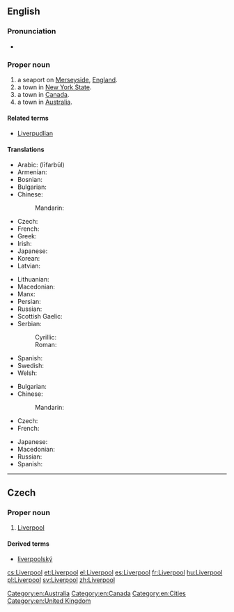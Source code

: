 ==English==
{{wikipedia}}

===Pronunciation===
* {{audio|En-uk-Liverpool.ogg|Audio (UK)}}

===Proper noun===
{{en-proper noun}}

# a seaport on [[Merseyside]], [[England]].
# a town in [[New York State]].
# a town in [[Canada]].
# a town in [[Australia]].

====Related terms====
* {{sense|seaport in Merseyside}} [[Liverpudlian]]

====Translations====
{{trans-top|Liverpool, England}}
* Arabic: {{Arab|[[ليفربول]]}} (līfarbūl)
* Armenian: {{t-|hy|Լիվերպուլ|tr=Liverpul}}
* Bosnian: {{t-|bs|Liverpul|m}}
* Bulgarian: {{t-|bg|Ливърпул|m|tr=Livərpul|sc=Cyrl}}
* Chinese:
*: Mandarin: {{t|zh|利物浦|tr=lìwùpŭ|sc=Hani}}
* Czech: {{t+|cs|Liverpool|m}}
* French: {{t+|fr|Liverpool}}
* Greek: {{t+|el|Λίβερπουλ}}
* Irish: {{t-|ga|Learpholl|m}}
* Japanese: {{t-|ja|リバプール|tr=Ribapūru|sc=Jpan}}
* Korean: {{t-|ko|리버풀|tr=libeopul|sc=Kore}}
* Latvian: {{t-|lv|Liverpūle}}
{{trans-mid}}
* Lithuanian: {{t-|lt|Liverpulis}}
* Macedonian: {{t-|mk|Ливерпул|m|tr=Líverpul}}
* Manx: {{t-|gv|Lerphoyll|m}}
* Persian: {{t-|fa|لیورپول|tr=līværpūl|sc=fa-Arab}}
* Russian: {{t+|ru|Ливерпуль|m|tr=Liverpúl’|sc=Cyrl}}
* Scottish Gaelic: {{t-|gd|Poll a' Ghrùthain|m}}
* Serbian:
*: Cyrillic: {{t|sr|Ливерпул|m|sc=Cyrl}}
*: Roman: {{t|sr|Liverpul|m}}
* Spanish: {{t+|es|Liverpool|m}}
* Swedish: {{t+|sv|Liverpool}}
* Welsh: {{t-|cy|Lerpwl|f|xs=Welsh}}
{{trans-bottom}}

{{trans-top|NY, Canada or Australia}}
* Bulgarian: {{t-|bg|Ливърпул|m|tr=Livərpul|sc=Cyrl}}
* Chinese:
*: Mandarin: {{t|zh|利物浦|tr=lìwùpŭ|sc=Hani}}
* Czech: {{t+|cs|Liverpool|m}}
* French: {{t+|fr|Liverpool}}
{{trans-mid}}
* Japanese: {{t-|ja|リバプール|tr=Ribapūru|sc=Jpan}}
* Macedonian: {{t-|mk|Ливерпул|m|tr=Líverpul}}
* Russian: {{t-|ru|Ливерпул|m|tr=Líverpul|sc=Cyrl}}
* Spanish: {{t+|es|Liverpool|m}}
{{trans-bottom}}

[[Category:en:Australia]]
[[Category:en:Canada]]
[[Category:en:Cities]]
[[Category:en:United Kingdom]]

----

==Czech==

===Proper noun===
{{cs-proper noun|g=m}}

# [[#English|Liverpool]]

====Derived terms====
* [[liverpoolský]]

[[cs:Liverpool]]
[[et:Liverpool]]
[[el:Liverpool]]
[[es:Liverpool]]
[[fr:Liverpool]]
[[hu:Liverpool]]
[[pl:Liverpool]]
[[sv:Liverpool]]
[[zh:Liverpool]]